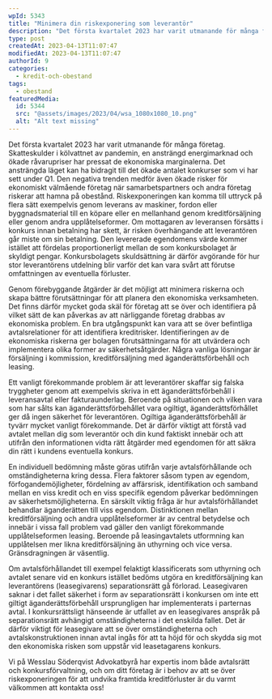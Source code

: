 ```yaml
---
wpId: 5343
title: "Minimera din riskexponering som leverantör"
description: "Det första kvartalet 2023 har varit utmanande för många företag. Skatteskulder i kölvattnet av pandemin, en ansträngd energimarknad och ökade råvarupriser har pressat de ekonomiska marginalerna. Det ansträngda läget kan&hellip;"
type: post
createdAt: 2023-04-13T11:07:47
modifiedAt: 2023-04-13T11:07:47
authorId: 9
categories:
  - kredit-och-obestand
tags:
  - obestand
featuredMedia:
  id: 5344
  src: "@assets/images/2023/04/wsa_1080x1080_10.png"
  alt: "Alt text missing"
---
```


Det första kvartalet 2023 har varit utmanande för många företag. Skatteskulder i kölvattnet av pandemin, en ansträngd energimarknad och ökade råvarupriser har pressat de ekonomiska marginalerna. Det ansträngda läget kan ha bidragit till det ökade antalet konkurser som vi har sett under Q1. Den negativa trenden medför även ökade risker för ekonomiskt välmående företag när samarbetspartners och andra företag riskerar att hamna på obestånd. Riskexponeringen kan komma till uttryck på flera sätt exempelvis genom leverans av maskiner, fordon eller byggnadsmaterial till en köpare eller en mellanhand genom kreditförsäljning eller genom andra upplåtelseformer. Om mottagaren av leveransen försätts i konkurs innan betalning har skett, är risken överhängande att leverantören går miste om sin betalning. Den levererade egendomens värde kommer istället att fördelas proportionerligt mellan de som konkursbolaget är skyldigt pengar. Konkursbolagets skuldsättning är därför avgörande för hur stor leverantörens utdelning blir varför det kan vara svårt att förutse omfattningen av eventuella förluster.

Genom förebyggande åtgärder är det möjligt att minimera riskerna och skapa bättre förutsättningar för att planera den ekonomiska verksamheten. Det finns därför mycket goda skäl för företag att se över och identifiera på vilket sätt de kan påverkas av att närliggande företag drabbas av ekonomiska problem. En bra utgångspunkt kan vara att se över befintliga avtalsrelationer för att identifiera kreditrisker. Identifieringen av de ekonomiska riskerna ger bolagen förutsättningarna för att utvärdera och implementera olika former av säkerhetsåtgärder. Några vanliga lösningar är försäljning i kommission, kreditförsäljning med äganderättsförbehåll och leasing.

Ett vanligt förekommande problem är att leverantörer skaffar sig falska tryggheter genom att exempelvis skriva in ett äganderättsförbehåll i leveransavtal eller fakturaunderlag. Beroende på situationen och vilken vara som har sålts kan äganderättsförbehållet vara ogiltigt, äganderättsförhållet ger då ingen säkerhet för leverantören. Ogiltiga äganderättsförbehåll är tyvärr mycket vanligt förekommande. Det är därför viktigt att förstå vad avtalet mellan dig som leverantör och din kund faktiskt innebär och att utifrån den informationen vidta rätt åtgärder med egendomen för att säkra din rätt i kundens eventuella konkurs.

En individuell bedömning måste göras utifrån varje avtalsförhållande och omständigheterna kring dessa. Flera faktorer såsom typen av egendom, förfogandemöjligheter, fördelning av affärsrisk, identifikation och samband mellan en viss kredit och en viss specifik egendom påverkar bedömningen av säkerhetsmöjligheterna. En särskilt viktig fråga är hur avtalsförhållandet behandlar äganderätten till viss egendom. Distinktionen mellan kreditförsäljning och andra upplåtelseformer är av central betydelse och innebär i vissa fall problem vad gäller den vanligt förekommande upplåtelseformen leasing. Beroende på leasingavtalets utformning kan upplåtelsen mer likna kreditförsäljning än uthyrning och vice versa. Gränsdragningen är väsentlig.

Om avtalsförhållandet till exempel felaktigt klassificerats som uthyrning och avtalet senare vid en konkurs istället bedöms utgöra en kreditförsäljning kan leverantörens (leasegivarens) separationsrätt gå förlorad. Leasegivaren saknar i det fallet säkerhet i form av separationsrätt i konkursen om inte ett giltigt äganderättsförbehåll ursprungligen har implementerats i parternas avtal. I konkursrättsligt hänseende är utfallet av en leasegivares anspråk på separationsrätt avhängigt omständigheterna i det enskilda fallet. Det är därför viktigt för leasegivare att se över omständigheterna och avtalskonstruktionen innan avtal ingås för att ta höjd för och skydda sig mot den ekonomiska risken som uppstår vid leasetagarens konkurs.

Vi på Wesslau Söderqvist Advokatbyrå har expertis inom både avtalsrätt och konkursförvaltning, och om ditt företag är i behov av att se över riskexponeringen för att undvika framtida kreditförluster är du varmt välkommen att kontakta oss!